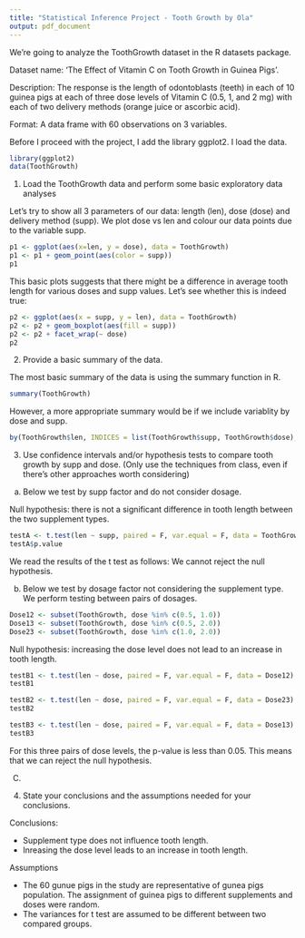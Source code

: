 ```yaml
---
title: "Statistical Inference Project - Tooth Growth by Ola"
output: pdf_document
---
```


We're going to analyze the ToothGrowth dataset in the R datasets package.  

Dataset name:  'The Effect of Vitamin C on Tooth Growth in Guinea Pigs'. 

Description:  The response is the length of odontoblasts (teeth) in each of 10 guinea pigs at each of three dose levels of Vitamin C (0.5, 1, and 2 mg) with each of two delivery methods (orange juice or ascorbic acid).

Format: A data frame with 60 observations on 3 variables.


Before I proceed with the project, I add the library ggplot2. I load the data.
```r
library(ggplot2)
data(ToothGrowth)
```

1. Load the ToothGrowth data and perform some basic exploratory data analyses 


Let's try to show all 3 parameters of our data: length (len), dose (dose) and delivery method (supp). We plot dose vs len and colour our data points due to the variable supp.

```r
p1 <- ggplot(aes(x=len, y = dose), data = ToothGrowth) 
p1 <- p1 + geom_point(aes(color = supp)) 
p1
```

This basic plots suggests that there might be a difference in average tooth length for various doses and supp values. Let's see whether this is indeed true: 
```r
p2 <- ggplot(aes(x = supp, y = len), data = ToothGrowth)
p2 <- p2 + geom_boxplot(aes(fill = supp)) 
p2 <- p2 + facet_wrap(~ dose)
p2
```


2. Provide a basic summary of the data.

The most basic summary of the data is using the summary function in R.

```r

summary(ToothGrowth)
```


However, a more appropriate summary would be if we include variablity by dose and supp. 

```r

by(ToothGrowth$len, INDICES = list(ToothGrowth$supp, ToothGrowth$dose), summary)
```

3. Use confidence intervals and/or hypothesis tests to compare tooth growth by supp and dose. (Only use the techniques from class, even if there's other approaches worth considering)


a. Below we test by supp factor and do not consider dosage.

Null hypothesis: there is not a significant difference in tooth length between the two supplement types.

```r
testA <- t.test(len ~ supp, paired = F, var.equal = F, data = ToothGrowth)
testA$p.value
```

We read the results of the t test as follows: We cannot reject the null hypothesis.

b. Below we test by dosage factor not considering the supplement type. We perform testing between pairs of dosages. 

```r
Dose12 <- subset(ToothGrowth, dose %in% c(0.5, 1.0))
Dose13 <- subset(ToothGrowth, dose %in% c(0.5, 2.0))
Dose23 <- subset(ToothGrowth, dose %in% c(1.0, 2.0))
```


Null hypothesis: increasing the dose level does not lead to an increase in tooth length.

```r
testB1 <- t.test(len ~ dose, paired = F, var.equal = F, data = Dose12)
testB1
```

```r
testB2 <- t.test(len ~ dose, paired = F, var.equal = F, data = Dose23)
testB2
```

```r
testB3 <- t.test(len ~ dose, paired = F, var.equal = F, data = Dose13)
testB3
```

For this three pairs of dose levels, the p-value is less than 0.05. This means that we can reject the null hypothesis. 

C. 

4. State your conclusions and the assumptions needed for your conclusions.


Conclusions: 

- Supplement type does not influence tooth length.
- Inreasing the dose level leads to an increase in tooth length.

Assumptions

- The 60 gunue pigs in the study are representative of gunea pigs population. The assignment of guinea pigs to different supplements and doses were random. 
- The variances for t test are assumed to be different between two compared groups.


